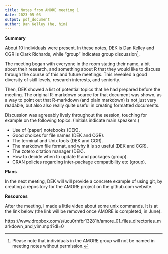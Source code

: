 ```yaml
---
title: Notes from AMORE meeting 1
date: 2023-05-03
output: pdf_document
author: Dan Kelley (he, him)
---
```


**Summary**

About 10 individuals were present. In these notes, DEK is Dan Kelley and CGR is
Clark Richards, while "group" indicates group discussion^[Please note that
individuals in the AMORE group will not be named in meeting notes without
permission.].

The meeting began with everyone in the room stating their name, a bit about
their research, and something about R that they would like to discuss through
the course of this and future meetings.  This revealed a good diversity of skill
levels, research interests, and seniority.

Then, DEK showed a list of potential topics that he had prepared before the
meeting.  The original R-markdown source for that document was shown, as a way
to point out that R-markdown (and plain markdown) is not just very readable, but
also also really quite useful in creating formatted documents.

Discussion was agreeably lively throughout the session, touching for example on
the following topics. (Initials indicate main speakers.)

* Use of (paper) notebooks (DEK).
* Good choices for file names (DEK and CGR).
* The terminal and Unix tools (DEK and CGR).
* The markdown file format, and why it is so useful (DEK and CGR).
* The zotero citation manager (DEK).
* How to decide when to update R and packages (group).
* CRAN policies regarding inter-package compatibility etc (group).

**Plans**

In the next meeting, DEK will will provide a concrete example of using git, by
creating a repository for the AMORE project on the github.com website.

**Resources**

After the meeting, I made a little video about some unix commands.  It is at the
link below (the link will be removed once AMORE is completed, in June).

https://www.dropbox.com/s/ucu0rhfbr13281h/amore_01_files_directories_markdown_and_vim.mp4?dl=0
